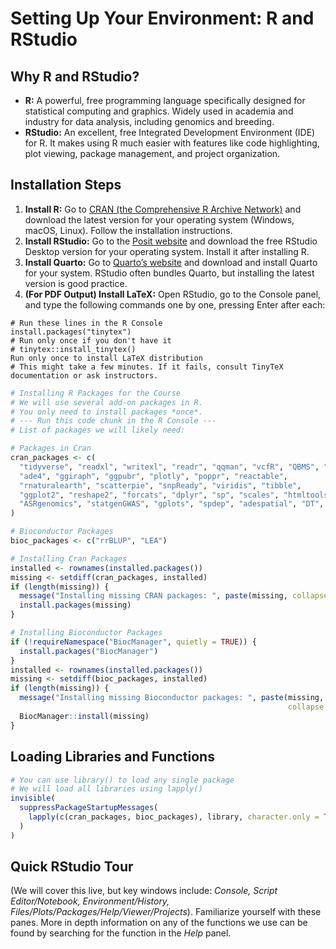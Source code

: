 # Setting Up Your Environment: R and RStudio

## Why R and RStudio?

-   **R:** A powerful, free programming language specifically designed for statistical computing and graphics. Widely used in academia and industry for data analysis, including genomics and breeding.
-   **RStudio:** An excellent, free Integrated Development Environment (IDE) for R. It makes using R much easier with features like code highlighting, plot viewing, package management, and project organization.

## Installation Steps

1.  **Install R:** Go to [CRAN (the Comprehensive R Archive Network)](https://cran.r-project.org/) and download the latest version for your operating system (Windows, macOS, Linux). Follow the installation instructions.
2.  **Install RStudio:** Go to the [Posit website](https://posit.co/download/rstudio-desktop/) and download the free RStudio Desktop version for your operating system. Install it after installing R.
3.  **Install Quarto:** Go to [Quarto's website](https://quarto.org/docs/get-started/) and download and install Quarto for your system. RStudio often bundles Quarto, but installing the latest version is good practice.
4.  **(For PDF Output) Install LaTeX:** Open RStudio, go to the Console panel, and type the following commands one by one, pressing Enter after each:

```         
# Run these lines in the R Console 
install.packages("tinytex") 
# Run only once if you don't have it 
# tinytex::install_tinytex() 
Run only once to install LaTeX distribution
# This might take a few minutes. If it fails, consult TinyTeX documentation or ask instructors.
```

```r
# Installing R Packages for the Course
# We will use several add-on packages in R. 
# You only need to install packages *once*.
# --- Run this code chunk in the R Console --- 
# List of packages we will likely need:

# Packages in Cran
cran_packages <- c(
  "tidyverse", "readxl", "writexl", "readr", "qqman", "vcfR", "QBMS", "adegenet",
  "ade4", "ggiraph", "ggpubr", "plotly", "poppr", "reactable",
  "rnaturalearth", "scatterpie", "snpReady", "viridis", "tibble",
  "ggplot2", "reshape2", "forcats", "dplyr", "sp", "scales", "htmltools", 
  "ASRgenomics", "statgenGWAS", "gplots", "spdep", "adespatial", "DT", "rrBLUP"
)

# Bioconductor Packages
bioc_packages <- c("rrBLUP", "LEA")

# Installing Cran Packages
installed <- rownames(installed.packages())
missing <- setdiff(cran_packages, installed)
if (length(missing)) {
  message("Installing missing CRAN packages: ", paste(missing, collapse = ", "))
  install.packages(missing)
}

# Installing Bioconductor Packages
if (!requireNamespace("BiocManager", quietly = TRUE)) {
  install.packages("BiocManager")
}
installed <- rownames(installed.packages())
missing <- setdiff(bioc_packages, installed)
if (length(missing)) {
  message("Installing missing Bioconductor packages: ", paste(missing, 
                                                              collapse = ", "))
  BiocManager::install(missing)
}
```

## Loading Libraries and Functions

```r
# You can use library() to load any single package
# We will load all libraries using lapply()
invisible(
  suppressPackageStartupMessages(
    lapply(c(cran_packages, bioc_packages), library, character.only = TRUE)
  )
)
```

## Quick RStudio Tour

(We will cover this live, but key windows include: *Console, Script Editor/Notebook, Environment/History, Files/Plots/Packages/Help/Viewer/Projects*). Familiarize yourself with these panes. More in depth information on any of the functions we use can be found by searching for the function in the *Help* panel.
